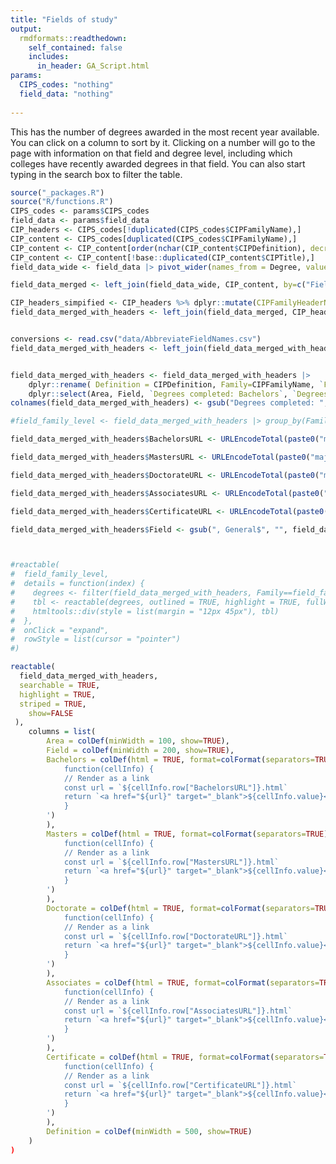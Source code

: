 ```yaml
---
title: "Fields of study"
output:
  rmdformats::readthedown:
    self_contained: false
    includes:
      in_header: GA_Script.html
params:
  CIPS_codes: "nothing"
  field_data: "nothing"
  
---
```


This has the number of degrees awarded in the most recent year available. You can click on a column to sort by it. Clicking on a number will go to the page with information on that field and degree level, including which colleges have recently awarded degrees in that field. You can also start typing in the search box to filter the table.

```r
source("_packages.R")
source("R/functions.R")
CIPS_codes <- params$CIPS_codes
field_data <- params$field_data
CIP_headers <- CIPS_codes[!duplicated(CIPS_codes$CIPFamilyName),]
CIP_content <- CIPS_codes[duplicated(CIPS_codes$CIPFamilyName),]
CIP_content <- CIP_content[order(nchar(CIP_content$CIPDefinition), decreasing=TRUE),]
CIP_content <- CIP_content[!base::duplicated(CIP_content$CIPTitle),]
field_data_wide <- field_data |> pivot_wider(names_from = Degree, values_from = c(`Degrees completed`, `Schools offering`), names_sep = ": ", values_fill=0)

field_data_merged <- left_join(field_data_wide, CIP_content, by=c("Field"="CIPTitle"))

CIP_headers_simpified <- CIP_headers %>% dplyr::mutate(CIPFamilyHeaderName=CIPFamilyName, CIPFamilyHeaderDefinition=CIPDefinition) %>% dplyr::select(CIPFamilyHeaderName, CIPFamilyHeaderDefinition)
field_data_merged_with_headers <- left_join(field_data_merged, CIP_headers_simpified, by=c("CIPFamilyName"="CIPFamilyHeaderName"))


conversions <- read.csv("data/AbbreviateFieldNames.csv")
field_data_merged_with_headers <- left_join(field_data_merged_with_headers, conversions, by=c("CIPFamilyName"="CIPFamilyName")) 


field_data_merged_with_headers <- field_data_merged_with_headers |> 
	dplyr::rename( Definition = CIPDefinition, Family=CIPFamilyName, `Family Definition` = CIPFamilyHeaderDefinition) |> 
	dplyr::select(Area, Field, `Degrees completed: Bachelors`, `Degrees completed: Masters`, `Degrees completed: Doctorate`, `Degrees completed: Associates`, `Degrees completed: Certificate`, Definition) |> dplyr::arrange(desc(`Degrees completed: Bachelors`))
colnames(field_data_merged_with_headers) <- gsub("Degrees completed: ", "", colnames(field_data_merged_with_headers))

```

```r


#field_family_level <- field_data_merged_with_headers |> group_by(Family) %>% summarize(`Total Bachelors` = sum(`Bachelors`), `Total Masters` = sum(`Masters`), `Total Doctorates` = sum(`Doctorate`), `Total Associates` = sum(`Associates`), `Total Certificates` = sum(`Certificate`)) |> dplyr::arrange(desc(`Total Bachelors`))

field_data_merged_with_headers$BachelorsURL <- URLEncodeTotal(paste0("majors_","Bachelors", "_",  gsub('/', "_",gsub(",", "_", gsub(" ", "", field_data_merged_with_headers$Field)))))

field_data_merged_with_headers$MastersURL <- URLEncodeTotal(paste0("majors_","Masters", "_",  gsub('/', "_",gsub(",", "_", gsub(" ", "", field_data_merged_with_headers$Field)))))

field_data_merged_with_headers$DoctorateURL <- URLEncodeTotal(paste0("majors_","Doctorate", "_",  gsub('/', "_",gsub(",", "_", gsub(" ", "", field_data_merged_with_headers$Field)))))

field_data_merged_with_headers$AssociatesURL <- URLEncodeTotal(paste0("majors_","Associates", "_",  gsub('/', "_",gsub(",", "_", gsub(" ", "", field_data_merged_with_headers$Field)))))

field_data_merged_with_headers$CertificateURL <- URLEncodeTotal(paste0("majors_","Certificate", "_",  gsub('/', "_",gsub(",", "_", gsub(" ", "", field_data_merged_with_headers$Field)))))

field_data_merged_with_headers$Field <- gsub(", General$", "", field_data_merged_with_headers$Field) #just to save on space



#reactable(
#  field_family_level,
#  details = function(index) {
#    degrees <- filter(field_data_merged_with_headers, Family==field_family_level$Family[index]) |> dplyr::select(-Family)
#    tbl <- reactable(degrees, outlined = TRUE, highlight = TRUE, fullWidth = FALSE)
#    htmltools::div(style = list(margin = "12px 45px"), tbl)
#  },
#  onClick = "expand",
#  rowStyle = list(cursor = "pointer")
#)
```

```r
reactable(
  field_data_merged_with_headers,
  searchable = TRUE,
  highlight = TRUE,
  striped = TRUE,
	show=FALSE
 ),
	columns = list(
		Area = colDef(minWidth = 100, show=TRUE),
		Field = colDef(minWidth = 200, show=TRUE),
		Bachelors = colDef(html = TRUE, format=colFormat(separators=TRUE), show=TRUE, cell = JS('
			function(cellInfo) {
			// Render as a link
			const url = `${cellInfo.row["BachelorsURL"]}.html`
			return `<a href="${url}" target="_blank">${cellInfo.value}</a>`
			}
		')
		),
		Masters = colDef(html = TRUE, format=colFormat(separators=TRUE), show=TRUE, cell = JS('
			function(cellInfo) {
			// Render as a link
			const url = `${cellInfo.row["MastersURL"]}.html`
			return `<a href="${url}" target="_blank">${cellInfo.value}</a>`
			}
		')
		),	
		Doctorate = colDef(html = TRUE, format=colFormat(separators=TRUE), show=TRUE, cell = JS('
			function(cellInfo) {
			// Render as a link
			const url = `${cellInfo.row["DoctorateURL"]}.html`
			return `<a href="${url}" target="_blank">${cellInfo.value}</a>`
			}
		')
		),	
		Associates = colDef(html = TRUE, format=colFormat(separators=TRUE), show=TRUE, cell = JS('
			function(cellInfo) {
			// Render as a link
			const url = `${cellInfo.row["AssociatesURL"]}.html`
			return `<a href="${url}" target="_blank">${cellInfo.value}</a>`
			}
		')
		),
		Certificate = colDef(html = TRUE, format=colFormat(separators=TRUE), show=TRUE, cell = JS('
			function(cellInfo) {
			// Render as a link
			const url = `${cellInfo.row["CertificateURL"]}.html`
			return `<a href="${url}" target="_blank">${cellInfo.value}</a>`
			}
		')
		),
		Definition = colDef(minWidth = 500, show=TRUE)
	) 
)
```

